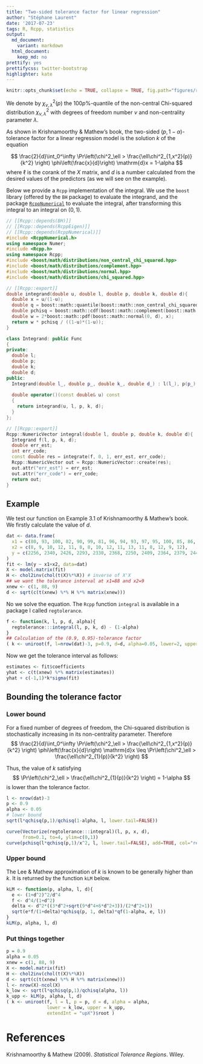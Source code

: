 ```yaml
---
title: "Two-sided tolerance factor for linear regression"
author: "Stéphane Laurent"
date: '2017-07-23'
tags: R, Rcpp, statistics
output:
  md_document:
    variant: markdown
  html_document:
    keep_md: no
prettify: yes
prettifycss: twitter-bootstrap
highlighter: kate
---
```


```r
knitr::opts_chunk$set(echo = TRUE, collapse = TRUE, fig.path="figures/regtol-")
```

We denote by $\chi^2_{\nu, \lambda}(p)$ the $100p\%$-quantile of the non-central Chi-squared distribution $\chi^2_{\nu, \lambda}$ with degrees of freedom number $\nu$ and non-centrality parameter $\lambda$.

As shown in Krishnamoorthy & Mathew's book, the two-sided $(p, 1-\alpha)$-tolerance factor for a linear regression model is the solution $k$ of the equation

$$
\frac{2}{d}\int_0^\infty \Pr\left(\chi^2_\ell > \frac{\ell\chi^2_{1,x^2}(p)}{k^2} \right) \phi\left(\frac{x}{d}\right) \mathrm{d}x
= 1-\alpha
$$
where $\ell$ is the corank of the $X$ matrix, and $d$ is a number calculated from the desired values of the predictors (as we will see on the example). 

Below we provide a `Rcpp` implementation of the integral. 
We use the `boost` library (offered by the `BH` package) to evaluate the integrand, and the package [`RcppNumerical`](https://github.com/yixuan/RcppNumerical) to evaluate the integral, after transforming this integral to an integral on $(0,1)$. 


```cpp
// [[Rcpp::depends(BH)]]
// [[Rcpp::depends(RcppEigen)]]
// [[Rcpp::depends(RcppNumerical)]]
#include <RcppNumerical.h>
using namespace Numer;
#include <Rcpp.h>
using namespace Rcpp;
#include <boost/math/distributions/non_central_chi_squared.hpp>
#include <boost/math/distributions/complement.hpp>
#include <boost/math/distributions/normal.hpp>
#include <boost/math/distributions/chi_squared.hpp>

// [[Rcpp::export]]
double integrand(double u, double l, double p, double k, double d){
  double x = u/(1-u);
  double q = boost::math::quantile(boost::math::non_central_chi_squared(1, x*x), p);
  double pchisq = boost::math::cdf(boost::math::complement(boost::math::chi_squared(l), l*q/k/k));
  double w = 2*boost::math::pdf(boost::math::normal(0, d), x);
  return w * pchisq / ((1-u)*(1-u));
}

class Integrand: public Func
{
private:
  double l;
  double p;
  double k;
  double d;
public:
  Integrand(double l_, double p_, double k_, double d_) : l(l_), p(p_), k(k_), d(d_) {}
  
  double operator()(const double& u) const
  {
    return integrand(u, l, p, k, d);
  }
};

// [[Rcpp::export]]
Rcpp::NumericVector integral(double l, double p, double k, double d){
  Integrand f(l, p, k, d);
  double err_est;
  int err_code;
  const double res = integrate(f, 0, 1, err_est, err_code);
  Rcpp::NumericVector out = Rcpp::NumericVector::create(res);
  out.attr("err_est") = err_est;
  out.attr("err_code") = err_code;
  return out;
}
```

## Example 

We test our function on Example 3.1 of Krishnamoorthy & Mathew's book. 
We firstly calculate the value of $d$.

```r
dat <- data.frame(
  x1 = c(80, 93, 100, 82, 90, 99, 81, 96, 94, 93, 97, 95, 100, 85, 86, 87), 
  x2 = c(8, 9, 10, 12, 11, 8, 8, 10, 12, 11, 13, 11, 8, 12, 9, 12), 
  y = c(2256, 2340, 2426, 2293, 2330, 2368, 2250, 2409, 2364, 2379, 2440, 2364, 2404, 2317, 2309, 2328)
)
fit <- lm(y ~ x1+x2, data=dat)
X <- model.matrix(fit)
H <- chol2inv(chol(t(X)%*%X)) # inverse of X'X
## we want the tolerance interval at x1=88 and x2=9
xnew <- c(1, 88, 9)
d <- sqrt(c(t(xnew) %*% H %*% matrix(xnew)))
```

No we solve the equation. The `Rcpp` function `integral` is available in a package I called `regtolerance`. 

```r
f <- function(k, l, p, d, alpha){
  regtolerance:::integral(l, p, k, d) - (1-alpha)
}
## Calculation of the (0.9, 0.95)-tolerance factor
( k <- uniroot(f, l=nrow(dat)-3, p=0.9, d=d, alpha=0.05, lower=2, upper=3)$root )
```

Now we get the tolerance interval as follows:

```r
estimates <- fit$coefficients
yhat <- c(t(xnew) %*% matrix(estimates))
yhat + c(-1,1)*k*sigma(fit)
```

## Bounding the tolerance factor

### Lower bound

For a fixed number of degrees of freedom, the Chi-squared distribution is stochastically increasing in its non-centrality parameter. Therefore
$$
\frac{2}{d}\int_0^\infty \Pr\left(\chi^2_\ell > \frac{\ell\chi^2_{1,x^2}(p)}{k^2} \right) \phi\left(\frac{x}{d}\right) \mathrm{d}x 
\leq \Pr\left(\chi^2_\ell > \frac{\ell\chi^2_{1}(p)}{k^2} \right)
$$

Thus, the value of $k$ satisfying
$$
\Pr\left(\chi^2_\ell > \frac{\ell\chi^2_{1}(p)}{k^2} \right) = 1-\alpha
$$
is lower than the tolerance factor.

```r
l <- nrow(dat)-3
p <- 0.9
alpha <- 0.05
# lower bound
sqrt(l*qchisq(p,1)/qchisq(1-alpha, l, lower.tail=FALSE))
```

```r
curve(Vectorize(regtolerance:::integral)(l, p, x, d), 
      from=0.1, to=4, ylim=c(0,1))
curve(pchisq(l*qchisq(p,1)/x^2, l, lower.tail=FALSE), add=TRUE, col="red")
```

### Upper bound

The Lee & Mathew approximation of $k$ is known to be generally higher than $k$. 
It is returned by the function `kLM` below. 

```r
kLM <- function(p, alpha, l, d){
  e <- (1+d^2)^2/d^4
  f <- d^4/(1+d^2) 
  delta <- d^2*((3*d^2+sqrt(9*d^4+6*d^2+3))/(2*d^2+1))
  sqrt(e*f/(1+delta)*qchisq(p, 1, delta)*qf(1-alpha, e, l))
}
kLM(p, alpha, l, d)
```

### Put things together

```r
p = 0.9 
alpha = 0.05
xnew = c(1, 88, 9)
X <- model.matrix(fit)
H <- chol2inv(chol(t(X)%*%X)) 
d <- sqrt(c(t(xnew) %*% H %*% matrix(xnew)))
l <- nrow(X)-ncol(X)
k_low <- sqrt(l*qchisq(p,1)/qchisq(alpha, l))
k_upp <- kLM(p, alpha, l, d)
( k <- uniroot(f, l = l, p = p, d = d, alpha = alpha, 
               lower = k_low, upper = k_upp, 
               extendInt = "upX")$root )
```


# References

Krishnamoorthy & Mathew (2009). *Statistical Tolerance Regions*. Wiley. 
